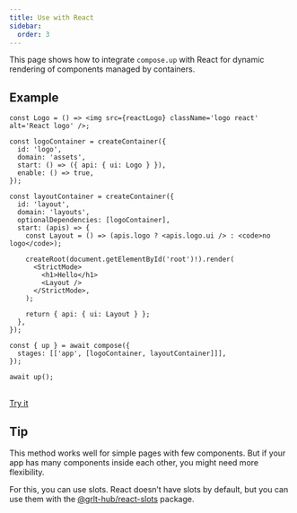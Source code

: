 ```yaml
---
title: Use with React
sidebar:
  order: 3
---
```


This page shows how to integrate `compose.up` with React for dynamic rendering of components managed by containers.

## Example

```tsx
const Logo = () => <img src={reactLogo} className='logo react' alt='React logo' />;

const logoContainer = createContainer({
  id: 'logo',
  domain: 'assets',
  start: () => ({ api: { ui: Logo } }),
  enable: () => true,
});

const layoutContainer = createContainer({
  id: 'layout',
  domain: 'layouts',
  optionalDependencies: [logoContainer],
  start: (apis) => {
    const Layout = () => (apis.logo ? <apis.logo.ui /> : <code>no logo</code>);

    createRoot(document.getElementById('root')!).render(
      <StrictMode>
        <h1>Hello</h1>
        <Layout />
      </StrictMode>,
    );

    return { api: { ui: Layout } };
  },
});

const { up } = await compose({
  stages: [['app', [logoContainer, layoutContainer]]],
});

await up();
```

<br />
<a href="https://stackblitz.com/edit/vitejs-vite-394bezwy?file=src%2Fmain.tsx" target="_blank">Try it</a>

## Tip

This method works well for simple pages with few components. But if your app has many components inside each other, you might need more flexibility.

For this, you can use slots. React doesn’t have slots by default, but you can use them with the [@grlt-hub/react-slots](https://github.com/grlt-hub/react-slots) package.
